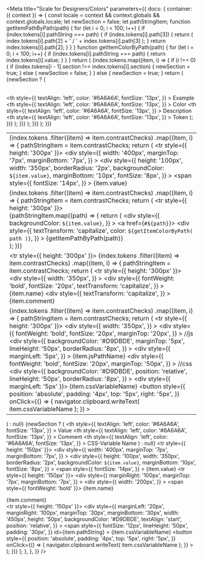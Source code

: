 

<Meta
  title="Scale for Designers/Colors"
  parameters={{
    docs: {
      container: ({ context }) => {
        const locale = context && context.globals && context.globals.locale;
        let newSection = false;
        let pathStringItem;
        function getItemPathByPath(path) {
          for (let i = 0; i < 100; i++) {
            if (index.tokens[i].pathString === path) {
              if (index.tokens[i].path[3]) {
                return (
                  index.tokens[i].path[2] + ' / ' + index.tokens[i].path[3]
                );
              }
              return index.tokens[i].path[2];
            }
          }
        }
        function getItemColorByPath(path) {
          for (let i = 0; i < 100; i++) {
            if (index.tokens[i].pathString === path) {
              return index.tokens[i].value;
            }
          }
        }
        return (
          <DocsContainer context={context}>
            <table>
              {index.tokens.map((item, i) => {
                if (i !== 0) {
                  if (index.tokens[i - 1].section !== index.tokens[i].section) {
                    newSection = true;
                  } else {
                    newSection = false;
                  }
                } else {
                  newSection = true;
                }
                return (
                  <div>
                    {newSection ? (
                      <table>
                        <thead>
                          <tr>
                            <th
                              style={{
                                textAlign: 'left',
                                color: '#6A6A6A',
                                fontSize: '13px',
                              }}
                            >
                              Example
                            </th>
                            <th
                              style={{
                                textAlign: 'left',
                                color: '#6A6A6A',
                                fontSize: '13px',
                              }}
                            >
                              Color
                            </th>
                            <th
                              style={{
                                textAlign: 'left',
                                color: '#6A6A6A',
                                fontSize: '13px',
                              }}
                            >
                              Description
                            </th>
                            <th
                              style={{
                                textAlign: 'left',
                                color: '#6A6A6A',
                                fontSize: '13px',
                              }}
                            >
                              Token
                            </th>
                          </tr>
                        </thead>
                        <tbody>
                          <td>
                            {index.tokens
                              .filter((item) => item.contrastChecks)
                              .map((item, i) => {
                                pathStringItem = item.contrastChecks;
                                return (
                                  <tr style={{ height: '300px' }}>
                                    <div
                                      style={{
                                        width: '400px',
                                        marginTop: '7px',
                                        marginBottom: '7px',
                                      }}
                                    >
                                      <div
                                        style={{
                                          height: '100px',
                                          width: '350px',
                                          borderRadius: '2px',
                                          backgroundColor: `${item.value}`,
                                          marginBottom: '10px',
                                          fontSize: '8px',
                                        }}
                                      ></div>
                                      <span
                                        style={{
                                          fontSize: '14px',
                                        }}
                                      >
                                        {item.value}
                                      </span>
                                    </div>
                                  </tr>
                                );
                              })}
                          </td>
                          <td>
                            {index.tokens
                              .filter((item) => item.contrastChecks)
                              .map((item, i) => {
                                pathStringItem = item.contrastChecks;
                                return (
                                  <tr style={{ height: '300px' }}>
                                    <div>
                                      {pathStringItem.map((path) => {
                                        return (
                                          <div
                                            style={{
                                              backgroundColor: `${item.value}`,
                                            }}
                                          >
                                            <a href={`#${path}`}>
                                              <div
                                                style={{
                                                  textTransform: 'capitalize',
                                                  color: `${getItemColorByPath(
                                                    path
                                                  )}`,
                                                }}
                                              >
                                                {getItemPathByPath(path)}
                                              </div>
                                            </a>
                                          </div>
                                        );
                                      })}
                                    </div>
                                  </tr>
                                );
                              })}
                          </td>
                          <td>
                            <tr style={{ height: '300px' }}>
                              {index.tokens
                                .filter((item) => item.contrastChecks)
                                .map((item, i) => {
                                  pathStringItem = item.contrastChecks;
                                  return (
                                    <tr style={{ height: '300px' }}>
                                      <div
                                        style={{
                                          width: '350px',
                                        }}
                                      >
                                        <div
                                          style={{
                                            fontWeight: 'bold',
                                            fontSize: '20px',
                                            textTransform: 'capitalize',
                                          }}
                                        >
                                          {item.name}
                                        </div>
                                        <div
                                          style={{
                                            textTransform: 'capitalize',
                                          }}
                                        >
                                          {item.comment}
                                        </div>
                                      </div>
                                    </tr>
                                  );
                                })}
                            </tr>
                          </td>
                          <td>
                            {index.tokens
                              .filter((item) => item.contrastChecks)
                              .map((item, i) => {
                                pathStringItem = item.contrastChecks;
                                return (
                                  <tr style={{ height: '300px' }}>
                                    <div
                                      style={{
                                        width: '350px',
                                      }}
                                    >
                                      <div
                                        style={{
                                          fontWeight: 'bold',
                                          fontSize: '20px',
                                          marginTop: '20px',
                                        }}
                                      >
                                        //js
                                      </div>
                                      <div
                                        style={{
                                          backgroundColor: '#D9DBDE',
                                          marginTop: '5px',
                                          lineHeight: '50px',
                                          borderRadius: '8px',
                                        }}
                                      >
                                        <div
                                          style={{
                                            marginLeft: '5px',
                                          }}
                                        >
                                          {item.jsPathName}
                                        </div>
                                      </div>
                                      <div
                                        style={{
                                          fontWeight: 'bold',
                                          fontSize: '20px',
                                          marginTop: '50px',
                                        }}
                                      >
                                        //css
                                      </div>
                                      <div
                                        style={{
                                          backgroundColor: '#D9DBDE',
                                          position: 'relative',
                                          lineHeight: '50px',
                                          borderRadius: '8px',
                                        }}
                                      >
                                        <div style={{ marginLeft: '5px' }}>
                                          {item.cssVariableName}
                                        </div>
                                        <button
                                          style={{
                                            position: 'absolute',
                                            padding: '4px',
                                            top: '5px',
                                            right: '5px',
                                          }}
                                          onClick={() => {
                                            navigator.clipboard.writeText(
                                              item.cssVariableName
                                            );
                                          }}
                                        >
                                          <scale-icon-action-copy-paste accessibility-title="copy-paste" />
                                        </button>
                                      </div>
                                    </div>
                                  </tr>
                                );
                              })}
                          </td>
                        </tbody>
                      </table>
                    ) : null}
                    {newSection ? (
                      <thead>
                        <tr>
                          <th
                            style={{
                              textAlign: 'left',
                              color: '#6A6A6A',
                              fontSize: '13px',
                            }}
                          >
                            Value
                          </th>
                          <th
                            style={{
                              textAlign: 'left',
                              color: '#6A6A6A',
                              fontSize: '13px',
                            }}
                          >
                            Comment
                          </th>
                          <th
                            style={{
                              textAlign: 'left',
                              color: '#6A6A6A',
                              fontSize: '13px',
                            }}
                          >
                            CSS-Variable Name
                          </th>
                        </tr>
                      </thead>
                    ) : null}
                    <tbody>
                      <td>
                        <tr style={{ height: '150px' }}>
                          <div
                            style={{
                              width: '400px',
                              marginTop: '7px',
                              marginBottom: '7px',
                            }}
                          >
                            <div
                              style={{
                                height: '100px',
                                width: '350px',
                                borderRadius: '2px',
                                backgroundColor: `${item.value}`,
                                marginBottom: '10px',
                                fontSize: '8px',
                              }}
                            ></div>
                            <span
                              style={{
                                fontSize: '14px',
                              }}
                            >
                              {item.value}
                            </span>
                          </div>
                        </tr>
                      </td>
                      <td>
                        <tr style={{ height: '150px' }}>
                          <div
                            style={{
                              marginRight: '100px',
                              marginTop: '7px',
                              marginBottom: '7px',
                            }}
                          >
                            <div
                              style={{
                                width: '200px',
                              }}
                            >
                              <span style={{ fontWeight: 'bold' }}>
                                {item.name}
                              </span>
                            </div>
                            <div>
                              <span>{item.comment}</span>
                            </div>
                          </div>
                        </tr>
                      </td>
                      <td>
                        <tr style={{ height: '150px' }}>
                          <div
                            style={{
                              marginLeft: '20px',
                              marginRight: '100px',
                              marginTop: '30px',
                              marginBottom: '30px',
                              width: '450px',
                              height: '50px',
                              backgroundColor: '#D9DBDE',
                              textAlign: 'start',
                              position: 'relative',
                            }}
                          >
                            <span
                              style={{
                                fontSize: '12px',
                                lineHeight: '50px',
                                padding: '30px',
                              }}
                              id={item.pathString}
                            >
                              {item.cssVariableName}
                            </span>
                            <button
                              style={{
                                position: 'absolute',
                                padding: '4px',
                                top: '5px',
                                right: '5px',
                              }}
                              onClick={() => {
                                navigator.clipboard.writeText(
                                  item.cssVariableName
                                );
                              }}
                            >
                              <scale-icon-action-copy-paste accessibility-title="copy-paste" />
                            </button>
                          </div>
                        </tr>
                      </td>
                    </tbody>
                  </div>
                );
              })}
            </table>
          </DocsContainer>
        );
      },
    },
  }}
/>
